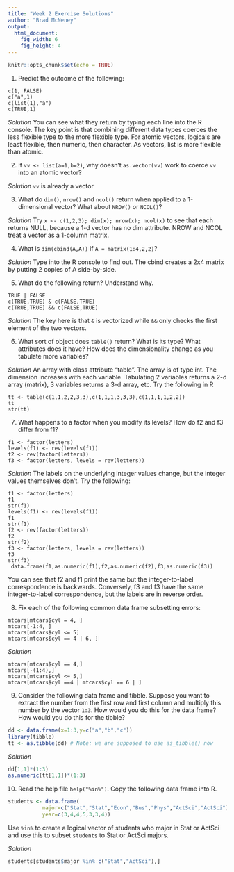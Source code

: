 ```yaml
---
title: "Week 2 Exercise Solutions"
author: "Brad McNeney"
output: 
  html_document:
    fig_width: 6
    fig_height: 4
---
```


```r
knitr::opts_chunk$set(echo = TRUE)
```

1. Predict the outcome of the following:
```
c(1, FALSE)
c("a",1)
c(list(1),"a")
c(TRUE,1)
```

*Solution* You can see what they return by typing each line into the 
R console. The key point is that combining different data types coerces
the less flexible type to the more flexible type. For atomic
vectors, logicals are least 
flexible, then numeric, then character. As vectors, list is more 
flexible than atomic. 


2. If `vv <- list(a=1,b=2)`, why doesn't `as.vector(vv)`
work to coerce `vv` into an atomic vector?

*Solution* `vv` is already a vector

3. What do `dim()`, `nrow()` and `ncol()` return when applied to a 1-dimensional vector? What about `NROW()` or `NCOL()`?

*Solution* Try `x <- c(1,2,3); dim(x); nrow(x); ncol(x)` to see that
each returns NULL, because a 1-d vector has no dim attribute. NROW and 
NCOL treat a vector as a 1-column matrix.


4. What is `dim(cbind(A,A))` if `A = matrix(1:4,2,2)`?

*Solution* Type into the R console to find out. The cbind creates
a 2x4 matrix by putting 2 copies of A side-by-side.

5. What do the following return? Understand why. 
```
TRUE | FALSE
c(TRUE,TRUE) & c(FALSE,TRUE)
c(TRUE,TRUE) && c(FALSE,TRUE)
```

*Solution* The key here is that `&` is vectorized
while `&&` only checks the first 
element of the two vectors. 

6. What sort of object does `table()` return? What is its type? What attributes does it have? How does the dimensionality change as you tabulate more variables?

*Solution* An array with class attribute "table". The array is of type int.
The dimension increases with each variable. Tabulating 2 variables returns
a 2-d array (matrix), 3 variables returns a 3-d array, etc. Try the 
following in R

```
tt <- table(c(1,1,2,2,3,3),c(1,1,1,3,3,3),c(1,1,1,1,2,2)) 
tt
str(tt)
```

7. What happens to a factor when you modify its levels?
How do f2 and f3 differ from f1?

```
f1 <- factor(letters)
levels(f1) <- rev(levels(f1))
f2 <- rev(factor(letters))
f3 <- factor(letters, levels = rev(letters))
```

*Solution* The labels on the underlying integer values change, but
the integer values themselves don't. Try the following:

```
f1 <- factor(letters)
f1
str(f1)
levels(f1) <- rev(levels(f1))
f1
str(f1)
f2 <- rev(factor(letters))
f2
str(f2)
f3 <- factor(letters, levels = rev(letters))
f3
str(f3)
 data.frame(f1,as.numeric(f1),f2,as.numeric(f2),f3,as.numeric(f3))
```

You can see that f2 and f1 print the same but the integer-to-label
correspondence is backwards. Conversely, f3 and f3 have the same 
integer-to-label correspondence, but the labels are in reverse order.

8. Fix each of the following common data frame subsetting errors:
```
mtcars[mtcars$cyl = 4, ]
mtcars[-1:4, ]
mtcars[mtcars$cyl <= 5]
mtcars[mtcars$cyl == 4 | 6, ]
```

*Solution* 

```
mtcars[mtcars$cyl == 4,]
mtcars[-(1:4),]
mtcars[mtcars$cyl <= 5,]
mtcars[mtcars$cyl ==4 | mtcars$cyl == 6 | ]
```

9. Consider the following data frame and tibble. Suppose
you want to extract the number from the first row and first column and 
multiply this number by the vector `1:3`. How would
you do this for the data frame? How would you do this
for the tibble?
```r
dd <- data.frame(x=1:3,y=c("a","b","c"))
library(tibble)
tt <- as.tibble(dd) # Note: we are supposed to use as_tibble() now
```

*Solution*

```r
dd[1,1]*(1:3)
as.numeric(tt[1,1])*(1:3)
```


10. Read the help file `help("%in%")`. Copy the following data frame into R.
```r
students <- data.frame(
           major=c("Stat","Stat","Econ","Bus","Phys","ActSci","ActSci"),
           year=c(3,4,4,5,3,3,4))
```
Use `%in%` to create a logical vector of students who major in Stat
or ActSci and use this to subset `students` to Stat or ActSci majors.

*Solution*

```r
students[students$major %in% c("Stat","ActSci"),]
```